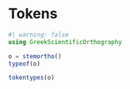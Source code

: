 # Tokens

```julia
#| warning: false
using GreekScientificOrthography

o = stemortho()
typeof(o)
```


```julia
tokentypes(o)
```